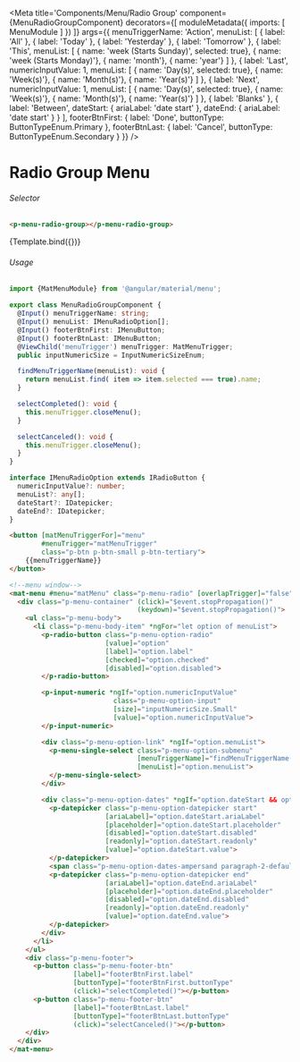

<Meta title='Components/Menu/Radio Group'
    component={MenuRadioGroupComponent}
    decorators={[
      moduleMetadata({
          imports: [
              MenuModule
          ]
      })
    ]}
    args={{
      menuTriggerName: 'Action',
      menuList: [
       { label: 'All' },
        { label: 'Today' },
        { label: 'Yesterday' },
        { label: 'Tomorrow' },
        { label: 'This',
          menuList: [
             { name: 'week (Starts Sunday)', selected: true},
             { name: 'week (Starts Monday)'},
             { name: 'month'},
             { name: 'year'}
          ]
        },
        { label: 'Last',
          numericInputValue: 1,
          menuList: [
            { name: 'Day(s)', selected: true},
            { name: 'Week(s)'},
            { name: 'Month(s)'},
            { name: 'Year(s)'}
          ]
        },
        { label: 'Next',
          numericInputValue: 1,
          menuList: [
            { name: 'Day(s)', selected: true},
            { name: 'Week(s)'},
            { name: 'Month(s)'},
            { name: 'Year(s)'}
          ]
        },
        { label: 'Blanks' },
        { label: 'Between',
          dateStart: {
            ariaLabel: 'date start'
          },
          dateEnd: {
            ariaLabel: 'date start'
          }
        }
      ],
      footerBtnFirst: {
        label: 'Done',
        buttonType: ButtonTypeEnum.Primary
      },
      footerBtnLast: {
        label: 'Cancel',
        buttonType: ButtonTypeEnum.Secondary
      }
    }}
 />

# Radio Group Menu


###### Selector
```html
<p-menu-radio-group></p-menu-radio-group>
```

<Canvas>
  <Story name="Radio"
    args={{
    }}>
    {Template.bind({})}
  </Story>
</Canvas>

###### Usage
```ts
import {MatMenuModule} from '@angular/material/menu';

export class MenuRadioGroupComponent {
  @Input() menuTriggerName: string;
  @Input() menuList: IMenuRadioOption[];
  @Input() footerBtnFirst: IMenuButton;
  @Input() footerBtnLast: IMenuButton;
  @ViewChild('menuTrigger') menuTrigger: MatMenuTrigger;
  public inputNumericSize = InputNumericSizeEnum;

  findMenuTriggerName(menuList): void {
    return menuList.find( item => item.selected === true).name;
  }

  selectCompleted(): void {
    this.menuTrigger.closeMenu();
  }

  selectCanceled(): void {
    this.menuTrigger.closeMenu();
  }
}

interface IMenuRadioOption extends IRadioButton {
  numericInputValue?: number;
  menuList?: any[];
  dateStart?: IDatepicker;
  dateEnd?: IDatepicker;
}
```
```html
<button [matMenuTriggerFor]="menu"
        #menuTrigger="matMenuTrigger"
        class="p-btn p-btn-small p-btn-tertiary">
    {{menuTriggerName}}
</button>

<!--menu window-->
<mat-menu #menu="matMenu" class="p-menu-radio" [overlapTrigger]="false">
  <div class="p-menu-container" (click)="$event.stopPropagation()"
                                (keydown)="$event.stopPropagation()">
    <ul class="p-menu-body">
      <li class="p-menu-body-item" *ngFor="let option of menuList">
        <p-radio-button class="p-menu-option-radio"
                        [value]="option"
                        [label]="option.label"
                        [checked]="option.checked"
                        [disabled]="option.disabled">
        </p-radio-button>

        <p-input-numeric *ngIf="option.numericInputValue"
                          class="p-menu-option-input"
                          [size]="inputNumericSize.Small"
                          [value]="option.numericInputValue">
        </p-input-numeric>

        <div class="p-menu-option-link" *ngIf="option.menuList">
          <p-menu-single-select class="p-menu-option-submenu"
                                [menuTriggerName]="findMenuTriggerName(option.menuList)"
                                [menuList]="option.menuList">
          </p-menu-single-select>
        </div>

        <div class="p-menu-option-dates" *ngIf="option.dateStart && option.dateEnd">
          <p-datepicker class="p-menu-option-datepicker start"
                        [ariaLabel]="option.dateStart.ariaLabel"
                        [placeholder]="option.dateStart.placeholder"
                        [disabled]="option.dateStart.disabled"
                        [readonly]="option.dateStart.readonly"
                        [value]="option.dateStart.value">
          </p-datepicker>
          <span class="p-menu-option-dates-ampersand paragraph-2-default">and</span>
          <p-datepicker class="p-menu-option-datepicker end"
                        [ariaLabel]="option.dateEnd.ariaLabel"
                        [placeholder]="option.dateEnd.placeholder"
                        [disabled]="option.dateEnd.disabled"
                        [readonly]="option.dateEnd.readonly"
                        [value]="option.dateEnd.value">
          </p-datepicker>
        </div>
      </li>
    </ul>
    <div class="p-menu-footer">
      <p-button class="p-menu-footer-btn"
                [label]="footerBtnFirst.label"
                [buttonType]="footerBtnFirst.buttonType"
                (click)="selectCompleted()"></p-button>
      <p-button class="p-menu-footer-btn"
                [label]="footerBtnLast.label"
                [buttonType]="footerBtnLast.buttonType"
                (click)="selectCanceled()"></p-button>
    </div>
  </div>
</mat-menu>
```
